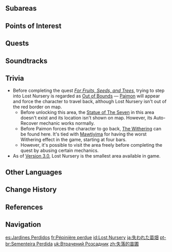{{Location Infobox
|image        = <gallery>
Lost Nursery.png|In-Game
Lost Nursery Map.png|Map
</gallery>
|type         = Area
|region       = Sumeru
|subregion    = Dharma Forest
}}
{{Location Intro|description=<p>{{If Self|Lost Nursery|It|Lost Nursery}} is unlocked by completing the [[Aranyaka]]: Part III - [[Nursery of Lost Dreams]] quest, [[For Fruits, Seeds, and Trees]].</p>}}

==Subareas==
{{Locations by Category Table|type=Subareas}}

==Points of Interest==
{{Locations by Category Table|type=Points of Interest}}

==Quests==
{{Quests by Category List|heo=1}}
<!--
==Notable Features==
===Domains===
{{Domains by Category Gallery}}

===Local Specialties===
* {{Item|}}
-->
==Soundtracks==
{{Soundtracks by Category Table|type=location}}

==Trivia==
* Before completing the quest ''[[For Fruits, Seeds, and Trees]]'', trying to step into Lost Nursery is regarded as [[Out of Bounds]] &mdash; [[Paimon]] will appear and force the character to travel back, although Lost Nursery isn't out of the red border on map.
** Before unlocking this area, the [[Statue of The Seven]] in this area doesn't exist and its location isn't shown on map. However, its Auto-Recover mechanic works normally.
** Before Paimon forces the character to go back, [[The Withering]] can be found here. It's tied with [[Mawtiyima]] for having the worst Withering effect in the game, starting at four bars.
** However, it's possible to visit the area freely before completing the quest by abusing certain mechanics.
* As of [[Version 3.0]], Lost Nursery is the smallest area available in game.

==Other Languages==
{{Other Languages
|en        = Lost Nursery
|zhs       = 失落的苗圃
|zhs_rm    = Shīluò de Miáopǔ
|zht       = 失落的苗圃
|zht_rm    = Shīluò de Miáopǔ
|zh_tl     = Lost Sapling Field
|ja        = {{Rubi|失|うしな|われた|&nbsp;|苗|なえ|畑|はた}}
|ja_rm     = Ushinawareta Naehata<ref>[[Map]], Label: Lost Nursery (Japanese)</ref>
|ja_tl     = Lost Field of Rice Saplings
|ko        = 잃어버린 모밭
|ko_tl     = Lost Sapling Field
|es        = Jardines Perdidos
|es_tl     = Lost Gardens
|fr        = Pépinière perdue
|fr_tl     = Lost Nursery
|ru        = Потерянный питомник
|ru_tl     = Lost Nursery
|th        = Lost Nursery
|vi        = Vườn Ươm Thất Lạc
|vi_tl     = 
|de        = Verlorene Baumschule
|de_tl     = Lost Nursery
|id        = Lost Nursery
|pt        = Sementeira Perdida
|pt_tl     = 
|tr        = Kayıp Fidelik
|tr_tl     = Lost Nursery
|it        = Vivaio Perduto
|it_tl     = Lost Nursery
}}

==Change History==
{{Change History|3.0}}

==References==
{{Reflist}}

==Navigation==
{{Area Navbox|Sumeru}}

[[es:Jardines Perdidos]]
[[fr:Pépinière perdue]]
[[id:Lost Nursery]]
[[ja:失われた苗畑]]
[[pt-br:Sementeira Perdida]]
[[uk:Втрачений Розсадник]]
[[zh:失落的苗圃]]